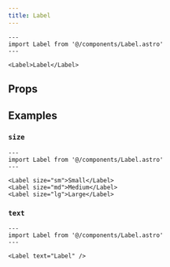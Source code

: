 ```yaml
---
title: Label
---
```



```astro live
---
import Label from '@/components/Label.astro'
---

<Label>Label</Label>
```

## Props

<Props />

## Examples

### `size`

```astro live
---
import Label from '@/components/Label.astro'
---

<Label size="sm">Small</Label>
<Label size="md">Medium</Label>
<Label size="lg">Large</Label>
```

### `text`

```astro live
---
import Label from '@/components/Label.astro'
---

<Label text="Label" />
```
